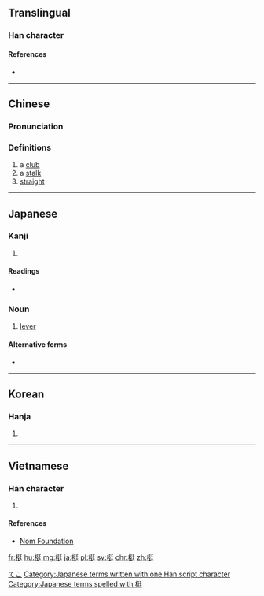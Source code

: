 ==Translingual==

===Han character===
{{Han char|rn=75|rad=木|as=07|sn=11|four=42941|canj=DNKG|ids=⿰木廷}}

====References====
* {{Han ref|kx=0528.050|dkj=14827|dj=0916.200|hdz=21200.020|uh=6883|ud=26755|bh=B1F2|bd=45554}}

----

==Chinese==
{{zh-forms}}

===Pronunciation===
{{zh-pron
|m=tǐng
|c=ting5
|mc=y
|oc=y
|ma=
|cat=n,a
}}

===Definitions===
# a [[club]]
# a [[stalk]]
# [[straight]]

----

==Japanese==

===Kanji===
{{ja-kanji|grade=|rs=木07}}

# {{defn|lang=ja|sort=木07}}

====Readings====
* {{ja-readings|on=[[てい]] (tei), [[ちょう]] (chō)|kun=[[つえ]] (tsue), [[てこ]] (teko)}}

===Noun===
{{ja-noun|k|hira=てこ|rom=teko}}
# [[lever]]

====Alternative forms====
* {{l|ja|梃子}}

[[Category:ja:Simple machines|てこ]]

[[Category:Japanese terms written with one Han script character]]
[[Category:Japanese terms spelled with 梃]]

----

==Korean==

===Hanja===
{{ko-hanja|hangeul=정|eumhun=|rv=jeong|mr=chŏng|y=ceng}}

# {{defn|lang=ko|sort=木07}}

----

==Vietnamese==

===Han character===
{{vi-readings|rs=木07| hanviet = đỉnh}}

# {{defn|lang=vi|sort=木07}}

====References====
*[http://nomfoundation.org/common/nom_details.php?codepoint=6883 Nom Foundation]

[[fr:梃]]
[[hu:梃]]
[[mg:梃]]
[[ja:梃]]
[[pl:梃]]
[[sv:梃]]
[[chr:梃]]
[[zh:梃]]